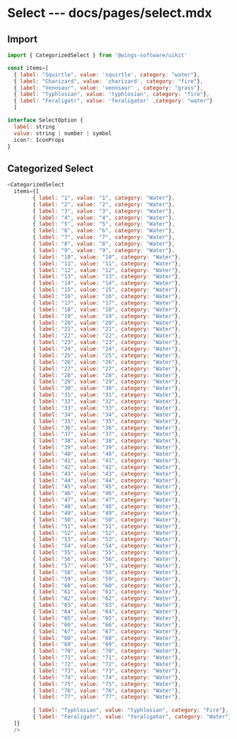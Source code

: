 # Select --- docs/pages/select.mdx


## Import

```js
import { CategorizedSelect } from '@wings-software/uikit'

const items=[
  { label: "Squirtle", value: 'squirtle', category: "water"},
  { label: "Charizard", value: 'charizard', category: "fire"},
  { label: "Venosaur", value: 'venosaur' , category: "grass"},
  { label: "Typhlosian", value: 'typhlosian', category: "fire"},
  { label: "Feraligatr", value: 'feraligator' ,category: "water"}
  ]

```

```js
interface SelectOption {
  label: string
  value: string | number | symbol
  icon?: IconProps
}

```

## Categorized Select
```js live=true
<CategorizedSelect
  items={[
        { label: "1", value: "1", category: "Water"},
        { label: "2", value: "2", category: "Water"},
        { label: "3", value: "3", category: "Water"},
        { label: "4", value: "4", category: "Water"},
        { label: "5", value: "5", category: "Water"},
        { label: "6", value: "6", category: "Water"},
        { label: "7", value: "7", category: "Water"},
        { label: "8", value: "8", category: "Water"},
        { label: "9", value: "9", category: "Water"},
        { label: "10", value: "10", category: "Water"},
        { label: "11", value: "11", category: "Water"},
        { label: "12", value: "12", category: "Water"},
        { label: "13", value: "13", category: "Water"},
        { label: "14", value: "14", category: "Water"},
        { label: "15", value: "15", category: "Water"},
        { label: "16", value: "16", category: "Water"},
        { label: "17", value: "17", category: "Water"},
        { label: "18", value: "18", category: "Water"},
        { label: "19", value: "19", category: "Water"},
        { label: "20", value: "20", category: "Water"},
        { label: "21", value: "21", category: "Water"},
        { label: "22", value: "22", category: "Water"},
        { label: "23", value: "23", category: "Water"},
        { label: "24", value: "24", category: "Water"},
        { label: "25", value: "25", category: "Water"},
        { label: "26", value: "26", category: "Water"},
        { label: "27", value: "27", category: "Water"},
        { label: "28", value: "28", category: "Water"},
        { label: "29", value: "29", category: "Water"},
        { label: "30", value: "30", category: "Water"},
        { label: "31", value: "31", category: "Water"},
        { label: "32", value: "32", category: "Water"},
        { label: "33", value: "33", category: "Water"},
        { label: "34", value: "34", category: "Water"},
        { label: "35", value: "35", category: "Water"},
        { label: "36", value: "36", category: "Water"},
        { label: "37", value: "37", category: "Water"},
        { label: "38", value: "38", category: "Water"},
        { label: "39", value: "39", category: "Water"},
        { label: "40", value: "40", category: "Water"},
        { label: "41", value: "41", category: "Water"},
        { label: "42", value: "42", category: "Water"},
        { label: "43", value: "43", category: "Water"},
        { label: "44", value: "44", category: "Water"},
        { label: "45", value: "45", category: "Water"},
        { label: "46", value: "46", category: "Water"},
        { label: "47", value: "47", category: "Water"},
        { label: "48", value: "48", category: "Water"},
        { label: "49", value: "49", category: "Water"},
        { label: "50", value: "50", category: "Water"},
        { label: "51", value: "51", category: "Water"},
        { label: "52", value: "52", category: "Water"},
        { label: "53", value: "53", category: "Water"},
        { label: "54", value: "54", category: "Water"},
        { label: "55", value: "55", category: "Water"},
        { label: "56", value: "56", category: "Water"},
        { label: "57", value: "57", category: "Water"},
        { label: "58", value: "58", category: "Water"},
        { label: "59", value: "59", category: "Water"},
        { label: "60", value: "60", category: "Water"},
        { label: "61", value: "61", category: "Water"},
        { label: "62", value: "62", category: "Water"},
        { label: "63", value: "63", category: "Water"},
        { label: "64", value: "64", category: "Water"},
        { label: "65", value: "65", category: "Water"},
        { label: "66", value: "66", category: "Water"},
        { label: "67", value: "67", category: "Water"},
        { label: "68", value: "68", category: "Water"},
        { label: "69", value: "69", category: "Water"},
        { label: "70", value: "70", category: "Water"},
        { label: "71", value: "71", category: "Water"},
        { label: "72", value: "72", category: "Water"},
        { label: "73", value: "73", category: "Water"},
        { label: "74", value: "74", category: "Water"},
        { label: "75", value: "75", category: "Water"},
        { label: "76", value: "76", category: "Water"},
        { label: "77", value: "77", category: "Water"},
       
        { label: "Typhlosian", value: "typhlosian", category: "Fire"},
        { label: "Feraligatr", value: "feraligator", category: "Water"}
  ]}
  />
```

